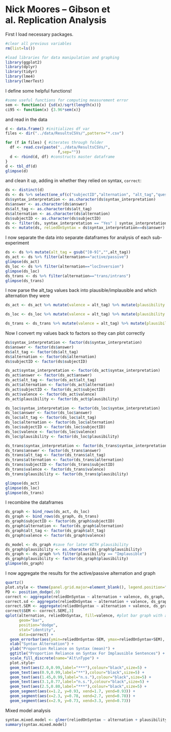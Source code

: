 Nick Moores -- Gibson et al. Replication Analysis
========================================================

First I load necessary packages.
```r
#clear all previous variables
rm(list=ls())

#load libraries for data manipulation and graphing
library(ggplot2)
library(dplyr)
library(tidyr)
library(lme4)
library(lmerTest)
```

I define some helpful functions!
```r
#some useful functions for computing measurement error
sem <- function(x) {sd(x)/sqrt(length(x))}
ci95 <- function(x) {3.96*sem(x)}
```

and read in the data
```r
d <- data.frame() #initializes df var
files <- dir("../data/ResultsCSVs/",pattern="*.csv")

for (f in files) { #iterates through folder
  df <- read.csv(paste("../data/ResultsCSVs/",
                       f,sep=""))
  d <- rbind(d, df) #constructs master dataframe
}
d <- tbl_df(d)
glimpse(d)
```

and clean it up, adding in whether they relied on syntax, `correct`:
```r
ds <- distinct(d)
ds <- ds %>% select(one_of(c("subjectID","alternation", "alt_tag","question", "utterance", "syntax_interpretation","answer")))
ds$syntax_interpretation <- as.character(ds$syntax_interpretation)
ds$answer <- as.character(ds$answer)
ds$alt_tag <- as.character(ds$alt_tag)
ds$alternation <- as.character(ds$alternation)
ds$subjectID <- as.character(ds$subjectID)
ds <- filter(ds, syntax_interpretation == "Yes" | syntax_interpretation == "No") %>% filter(answer == "Yes" | answer == "No") %>% filter(alt_tag != "alt_tag") %>% filter(alternation != "alternation") %>% filter(subjectID != "subjectID") %>% filter(alternation != "filler")
ds <- mutate(ds, reliedOnSyntax = ds$syntax_interpretation==ds$answer)
```

I now separate the data into separate dataframes for analysis of each sub-experiment
```r
ds <- ds %>% mutate(alt_tag = gsub("[0-9]","",alt_tag))
ds_act <- ds %>% filter(alternation=="active/passive")
glimpse(ds_act)
ds_loc <- ds %>% filter(alternation=="locInversion")
glimpse(ds_loc)
ds_trans <- ds %>% filter(alternation=="trans/intrans")
glimpse(ds_trans)
```

I now parse the alt_tag values back into plausible/implausible and which alternation they were
```r
ds_act <- ds_act %>% mutate(valence = alt_tag) %>% mutate(plausibility = alt_tag) %>% mutate(valence = gsub("AP","Active",valence)) %>% mutate(valence = gsub("AI","Active",valence)) %>% mutate(valence = gsub("PP","Passive",valence)) %>% mutate(valence = gsub("PI", "Passive",valence)) %>% mutate(plausibility = gsub("AP","Plausible",plausibility)) %>% mutate(plausibility = gsub("PP","Plausible",plausibility)) %>% mutate(plausibility = gsub("AI","Implausible",plausibility)) %>% mutate(plausibility = gsub("PI", "Implausible", plausibility))

ds_loc <- ds_loc %>% mutate(valence = alt_tag) %>% mutate(plausibility = alt_tag) %>% mutate(valence = gsub("PO","Object",valence)) %>% mutate(valence = gsub("IO","Object",valence)) %>% mutate(valence = gsub("PS","Subject",valence)) %>% mutate(valence = gsub("IS", "Subject",valence)) %>% mutate(plausibility = gsub("PO","Plausible",plausibility)) %>% mutate(plausibility = gsub("PS","Plausible",plausibility)) %>% mutate(plausibility = gsub("IO","Implausible",plausibility)) %>% mutate(plausibility = gsub("IS", "Implausible", plausibility))

ds_trans <- ds_trans %>% mutate(valence = alt_tag) %>% mutate(plausibility = alt_tag) %>% mutate(valence = gsub("TP","Transitive",valence)) %>% mutate(valence = gsub("TI","Transitive",valence)) %>% mutate(valence = gsub("PP","Intransitive",valence)) %>% mutate(valence = gsub("PI", "Intransitive",valence)) %>% mutate(plausibility = gsub("TP","Plausible",plausibility)) %>% mutate(plausibility = gsub("PP","Plausible",plausibility)) %>% mutate(plausibility = gsub("PI","Implausible",plausibility)) %>% mutate(plausibility = gsub("TI", "Implausible", plausibility))
```

Now I convert my values back to factors so they can plot correctly
```r
ds$syntax_interpretation <- factor(ds$syntax_interpretation)
ds$answer <- factor(ds$answer)
ds$alt_tag <- factor(ds$alt_tag)
ds$alternation <- factor(ds$alternation)
ds$subjectID <- factor(ds$subjectID)

ds_act$syntax_interpretation <- factor(ds_act$syntax_interpretation)
ds_act$answer <- factor(ds_act$answer)
ds_act$alt_tag <- factor(ds_act$alt_tag)
ds_act$alternation <- factor(ds_act$alternation)
ds_act$subjectID <- factor(ds_act$subjectID)
ds_act$valence <- factor(ds_act$valence)
ds_act$plausibility <- factor(ds_act$plausibility)

ds_loc$syntax_interpretation <- factor(ds_loc$syntax_interpretation)
ds_loc$answer <- factor(ds_loc$answer)
ds_loc$alt_tag <- factor(ds_loc$alt_tag)
ds_loc$alternation <- factor(ds_loc$alternation)
ds_loc$subjectID <- factor(ds_loc$subjectID)
ds_loc$valence <- factor(ds_loc$valence)
ds_loc$plausibility <- factor(ds_loc$plausibility)

ds_trans$syntax_interpretation <- factor(ds_trans$syntax_interpretation)
ds_trans$answer <- factor(ds_trans$answer)
ds_trans$alt_tag <- factor(ds_trans$alt_tag)
ds_trans$alternation <- factor(ds_trans$alternation)
ds_trans$subjectID <- factor(ds_trans$subjectID)
ds_trans$valence <- factor(ds_trans$valence)
ds_trans$plausibility <- factor(ds_trans$plausibility)

glimpse(ds_act)
glimpse(ds_loc)
glimpse(ds_trans)
```

I recombine the dataframes
```r
ds_graph <- bind_rows(ds_act, ds_loc)
ds_graph <- bind_rows(ds_graph, ds_trans)
ds_graph$subjectID <- factor(ds_graph$subjectID)
ds_graph$alternation <- factor(ds_graph$alternation)
ds_graph$alt_tag <- factor(ds_graph$alt_tag)
ds_graph$valence <- factor(ds_graph$valence)

ds_model <- ds_graph #save for later WITH plausibility
ds_graph$plausibility <- as.character(ds_graph$plausibility)
ds_graph <- ds_graph %>% filter(plausibility == "Implausible")
ds_graph$plausibility <- factor(ds_graph$plausibility)
glimpse(ds_graph)
```

I now aggregate the results for the active/passive alternation and graph
```r
quartz()
plot.style <- theme(panel.grid.major=element_blank(), legend.position="right", plot.title=element_text(face="bold", size=14), axis.title=element_text(size=12))
PD <- position_dodge(.9)
correct <- aggregate(reliedOnSyntax ~ alternation + valence, ds_graph, mean)
correct.sd <- aggregate(reliedOnSyntax ~ alternation + valence, ds_graph, sd)
correct.SEM <- aggregate(reliedOnSyntax ~ alternation + valence, ds_graph, sem)
correct$SEM <- correct.SEM[,3]
qplot(alternation, reliedOnSyntax, fill=valence, #plot bar graph with aggregated corrects dataframe
      geom="bar",
      position="dodge",
      stat="identity",
      data=correct) +
  geom_errorbar(aes(ymin=reliedOnSyntax-SEM, ymax=reliedOnSyntax+SEM), colour="black", width=.2, position=PD) +
  xlab("Syntax Alternation") +
  ylab("Proportion Reliance on Syntax (mean)") +
  ggtitle("Proportion Reliance on Syntax For Implausible Sentences") +
  scale_fill_discrete(name="Alt\nType") +
  plot.style+
  geom_text(aes(2.0,0.99,label="***"),colour="black",size=5) + 
  geom_text(aes(0.9,0.99,label="**"),colour="black",size=5) +
  geom_text(aes(1.45,0.99,label="n.s."),colour="black",size=5) +
  geom_text(aes(3.1,0.77,label="n.s."),colour="black",size=5) +
  geom_text(aes(2.5,0.80,label="***"),colour="black",size=5) +
  geom_segment(aes(x=1.2, y=0.93, xend=1.7, yend=0.93)) +
  geom_segment(aes(x=2.3, y=0.78, xend=2.7, yend=0.78)) +
  geom_segment(aes(x=2.9, y=0.73, xend=3.3, yend=0.73))
```

Mixed model analysis
```r
syntax.mixed.model <- glmer(reliedOnSyntax ~ alternation + plausibility + valence + (1|subjectID) + (1|utterance), data=ds_model, family=binomial, na.action=na.omit) 
summary(syntax.mixed.model)
```

